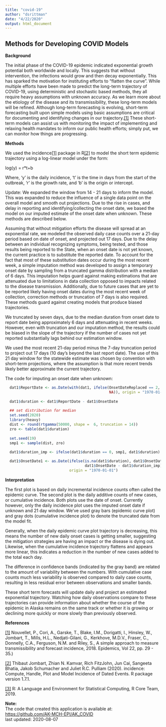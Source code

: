 ---
title: "covid-19"
author: "dsrittman"
date: "4/22/2020"
output: html_document
---

## Methods for Developing COVID Models


**Background**    

The initial phase of the COVID-19 epidemic indicated exponential growth potential both worldwide and locally. This suggests that without intervention, the infections would grow and then decay exponentially. This has sparked the motivation for instituting efforts to “flatten the curve”. While multiple efforts have been made to predict the long-term trajectory of COVID-19, using deterministic and stochastic based methods, they all require heavy assumptions with unknown accuracy. As we learn more about the etiology of the disease and its transmissibility, these long-term models will be refined.
Although long-term forecasting is evolving, short-term forecasting built upon simple models using basic assumptions are critical for documenting and identifying changes in our trajectory.[[1]](#references) These short-term models can assist us with monitoring the impact of implementing and relaxing health mandates to inform our public health efforts; simply put, we can monitor how things are progressing.


**Methods**   

We used the incidence[[1]](#references) package in R[[2]](#references) to model the short term epidemic trajectory using a log-linear model under the form:

log(y) = r*t+b

Where, ‘y’ is the daily incidence, ‘t’ is the time in days from the start of the outbreak, ‘r’ is the growth rate, and ‘b’ is the origin or intercept. 

Update: We expanded the window from 14 - 21 days to inform the model. This was expanded to reduce the influence of a single data point on the overall model and smooth out projections. Due to the rise in cases, and delay in reporting and identifying/collecting the onset date, we based the model on our imputed estimate of the onset date when unknown. These methods are described below.  

Assuming that without mitigation efforts the disease will spread at an exponential rate, we modeled the observed daily case counts over a 21-day period based on date of onset, and projected out 17 days. Due to the delay between an individual recognizing symptoms, being tested, and those results being reported to the State, when an onset date is not yet known, the current practice is to substitute the reported date. To account for the fact that most of these substitution dates occur during the most recent week, a simple imputation method was developed to assign a temporary onset date by sampling from a truncated gamma distribution with a median of 6 days. This imputation helps guard against making estimations that are attenuated due to limitations in data collection opposed to impacts related to the disease transmission. Additionally, due to future cases that are yet to be reported likely having onset dates during the most recent week of collection, correction methods or truncation of 7 days is also required. These methods guard against creating models that produce biased trajectories.

We truncated by seven days, due to the median duration from onset date to report date being approximately 6 days and attenuating in recent weeks. However, even with truncation and our imputation method, the results could be biased in the slope of the trajectory if the number of cases not yet reported substantially lags behind our estimation window. 

We used the most recent 21-day period minus the 7-day truncation period to project out 17 days (10 day’s beyond the last report date). The use of this 21 day window for the statewide estimate was chosen by convention with short-term projections, where the assumption is that more recent trends likely better approximate the current trajectory.   

The code for imputing an onset date when unknown:  
```{r eval = FALSE}
  dat1$ReportDate <- as.Date(with(dat1, ifelse(OnsetDateReplaced == 2, dat1$OnsetDate,
                                               NA)), origin = "1970-01-01")
  
  dat1$duration <- dat1$ReportDate - dat1$OnsetDate
  
  ## set distribution for median
  set.seed(2020)
  library(heavy)
  dist <- round(rtgamma(50000, shape =  6, truncation = 14)) 
  zro <- table(dat1$duration)
  
  set.seed(19) 
  smp1 <- sample(dist, zro)
  
  dat1$duration_imp <- ifelse(dat1$duration == 0, smp1, dat1$duration)

  dat1$OnsetDate1 <- as.Date(ifelse(is.na(dat1$duration), dat1$OnsetDate,
                                    dat1$OnsetDate - dat1$duration_imp),
                             origin = "1970-01-01")
```


**Interpretation**    

The first plot is based on daily incremental incidence counts often called the epidemic curve. The second plot is the daily additive counts of new cases, or cumulative incidence. Both plots use the date of onset. Currently however, only the daily incidence plot uses the imputed onset date if unknown and 21 day window. We’ve used gray bars (epidemic curve plot) and gray dots (cumulative incidence plot) to denote the truncated date from the model fit.

Generally, when the daily epidemic curve plot trajectory is decreasing, this means the number of new daily onset cases is getting smaller, suggesting the mitigation strategies are having an impact or the disease is dying out. Likewise, when the cumulative incidence trajectory flattens and appears more linear, this indicates a reduction in the number of new cases added to the total each day. 

The difference in confidence bands (indicated by the gray band) are related to the amount of variability between the numbers. With cumulative case counts much less variability is observed compared to daily case counts, resulting in less residual error between observations and smaller bands.  

These short term forecasts will update daily and project an estimated exponential trajectory. Watching how daily observations compare to these trajectories can provide information about whether the course of the epidemic in Alaska remains on the same track or whether it is growing or declining more quickly or more slowly than previously observed.


**References**  

[[1]](https://doi.org/10.1016/j.epidem.2017.02.012) Nouvellet, P., Cori, A., Garske, T., Blake, I.M., Dorigatti, I., Hinsley, W., Jombart, T., Mills, H.L., Nedjati-Gilani, G., Kerkhove, M.D.V., Fraser, C., Donnelly, C.A., Ferguson, N.M. and Riley, S., A simple approach to measure transmissibility and forecast incidence, 2018. Epidemics, Vol 22, pp. 29 - 35.)

[[2]](https://doi.org/10.5281/zenodo.2584018) Thibaut Jombart, Zhian N. Kamvar, Rich FitzJohn, Jun Cai, Sangeeta Bhatia, Jakob
Schumacher and Juliet R.C. Pulliam (2020). incidence: Compute, Handle, Plot and Model
Incidence of Dated Events. R package version 1.7.1.

[[3]](https://www.r-project.org/) R: A Language and Environment for Statistical Computing, R Core Team, 2019.    



**Note:**  
The code that created this application is available at:   
<https://github.com/AK-MCH-EPI/AK_COVID>  
last updated: 2020-08-07 
